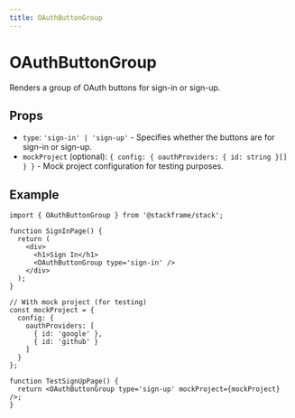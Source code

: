 ```yaml
---
title: OAuthButtonGroup
---
```


# OAuthButtonGroup

Renders a group of OAuth buttons for sign-in or sign-up.

## Props

- `type`: `'sign-in' | 'sign-up'` - Specifies whether the buttons are for sign-in or sign-up.
- `mockProject` (optional): `{ config: { oauthProviders: { id: string }[] } }` - Mock project configuration for testing purposes.

## Example

```tsx
import { OAuthButtonGroup } from '@stackframe/stack';

function SignInPage() {
  return (
    <div>
      <h1>Sign In</h1>
      <OAuthButtonGroup type='sign-in' />
    </div>
  );
}

// With mock project (for testing)
const mockProject = {
  config: {
    oauthProviders: [
      { id: 'google' },
      { id: 'github' }
    ]
  }
};

function TestSignUpPage() {
  return <OAuthButtonGroup type='sign-up' mockProject={mockProject} />;
}
```